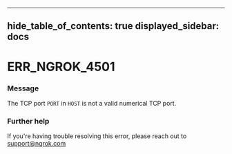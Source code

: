 

---
hide_table_of_contents: true
displayed_sidebar: docs
---


# ERR_NGROK_4501

### Message
The TCP port `PORT` in `HOST` is not a valid numerical TCP port.

<ErrorDetails error="err_ngrok_4501" />



### Further help
If you're having trouble resolving this error, please reach out to [support@ngrok.com](mailto:support@ngrok.com?subject=Help%20with%20ERR_NGROK_4501)

